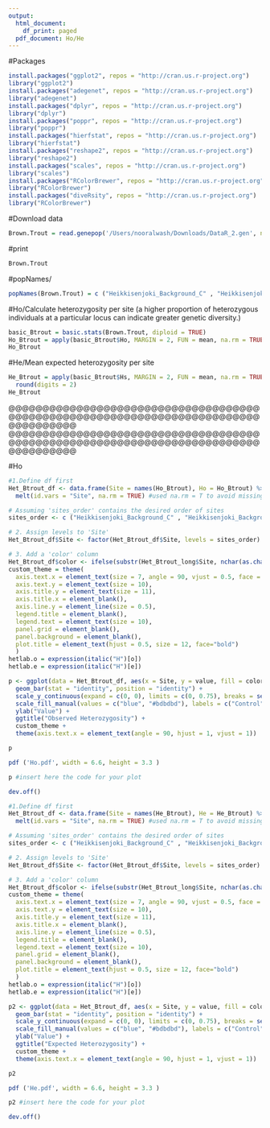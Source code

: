 ```yaml
---
output:
  html_document:
    df_print: paged
  pdf_document: Ho/He 
---
```


#Packages
```r
install.packages("ggplot2", repos = "http://cran.us.r-project.org")
library("ggplot2") 
install.packages("adegenet", repos = "http://cran.us.r-project.org") 
library("adegenet") 
install.packages("dplyr", repos = "http://cran.us.r-project.org") 
library("dplyr") 
install.packages("poppr", repos = "http://cran.us.r-project.org") 
library("poppr") 
install.packages("hierfstat", repos = "http://cran.us.r-project.org") 
library("hierfstat") 
install.packages("reshape2", repos = "http://cran.us.r-project.org") 
library("reshape2") 
install.packages("scales", repos = "http://cran.us.r-project.org") 
library("scales") 
install.packages("RColorBrewer", repos = "http://cran.us.r-project.org") 
library("RColorBrewer") 
install.packages("diveRsity", repos = "http://cran.us.r-project.org") 
library("RColorBrewer") 
```


#Download data
```r
Brown.Trout = read.genepop('/Users/nooralwash/Downloads/DataR_2.gen', ncode = 3L)
```

#print
```r
Brown.Trout
```
#popNames/
```r
popNames(Brown.Trout) = c ("Heikkisenjoki_Background_C" , "Heikkisenjoki_Background_R","Heikkisenjoki_Recovery_C", "Heikkisenjoki_Recovery_R", "Heikkisenjoki_Contemporary_C", "Heikkisenjoki_Contemporary_R", "Kalliojoki_Background_C", "Kalliojoki_Background_R", "Kalliojoki_Recovery_C", "Kalliojoki_Recovery_R", "Kalliojoki_Contemporary_C", "Kalliojoki_Contemporary_R", "Savijoki_Background_C", "Savijoki_Background_R", "Savijoki_Recovery_C", "Savijoki_Recovery_R", "Savijoki_Contemporary_C", "Savijoki_Contemporary_R", "Siltapuro_Background_C", "Siltapuro_Background_R", "Siltapuro_Recovery_C", "Siltapuro_Recovery_R", "Siltapuro_Contemporary_C", "Siltapuro_Contemporary_R")
```

#Ho/Calculate heterozygosity per site (a higher proportion of heterozygous individuals at a particular locus can indicate greater genetic diversity.)
```r
basic_Btrout = basic.stats(Brown.Trout, diploid = TRUE)
Ho_Btrout = apply(basic_Btrout$Ho, MARGIN = 2, FUN = mean, na.rm = TRUE) %>%  round(digits = 2)
Ho_Btrout
```

#He/Mean expected heterozygosity per site
```r
He_Btrout = apply(basic_Btrout$Hs, MARGIN = 2, FUN = mean, na.rm = TRUE) %>%
  round(digits = 2)
He_Btrout
```
@@@@@@@@@@@@@@@@@@@@@@@@@@@@@@@@@@@@@@@@@@@@@@@@@@@@@@@@@@@@@@@@@@@@@@@@@@@@@@@@@@@@
@@@@@@@@@@@@@@@@@@@@@@@@@@@@@@@@@@@@@@@@@@@@@@@@@@@@@@@@@@@@@@@@@@@@@@@@@@@@@@@@@@@@

#Ho
```r

#1.Define df first
Het_Btrout_df <- data.frame(Site = names(Ho_Btrout), Ho = Ho_Btrout) %>% 
  melt(id.vars = "Site", na.rm = TRUE) #used na.rm = T to avoid missing NA

# Assuming 'sites_order' contains the desired order of sites
sites_order <- c ("Heikkisenjoki_Background_C" , "Heikkisenjoki_Background_R","Heikkisenjoki_Recovery_C", "Heikkisenjoki_Recovery_R", "Heikkisenjoki_Contemporary_C", "Heikkisenjoki_Contemporary_R", "Kalliojoki_Background_C", "Kalliojoki_Background_R", "Kalliojoki_Recovery_C", "Kalliojoki_Recovery_R", "Kalliojoki_Contemporary_C", "Kalliojoki_Contemporary_R", "Savijoki_Background_C", "Savijoki_Background_R", "Savijoki_Recovery_C", "Savijoki_Recovery_R", "Savijoki_Contemporary_C", "Savijoki_Contemporary_R", "Siltapuro_Background_C", "Siltapuro_Background_R", "Siltapuro_Recovery_C", "Siltapuro_Recovery_R", "Siltapuro_Contemporary_C", "Siltapuro_Contemporary_R")

# 2. Assign levels to 'Site'
Het_Btrout_df$Site <- factor(Het_Btrout_df$Site, levels = sites_order)

# 3. Add a 'color' column
Het_Btrout_df$color <- ifelse(substr(Het_Btrout_long$Site, nchar(as.character(Het_Btrout_long$Site)), nchar(as.character(Het_Btrout_long$Site))) == "C", "blue", "red")
custom_theme = theme(
  axis.text.x = element_text(size = 7, angle = 90, vjust = 0.5, face = "bold"),
  axis.text.y = element_text(size = 10),
  axis.title.y = element_text(size = 11),
  axis.title.x = element_blank(),
  axis.line.y = element_line(size = 0.5),
  legend.title = element_blank(),
  legend.text = element_text(size = 10),
  panel.grid = element_blank(),
  panel.background = element_blank(),
  plot.title = element_text(hjust = 0.5, size = 12, face="bold")
  )
hetlab.o = expression(italic("H")[o])
hetlab.e = expression(italic("H")[e])

p <- ggplot(data = Het_Btrout_df, aes(x = Site, y = value, fill = color)) +
  geom_bar(stat = "identity", position = "identity") +  
  scale_y_continuous(expand = c(0, 0), limits = c(0, 0.75), breaks = seq(0, 0.6, by = 0.1)) +
  scale_fill_manual(values = c("blue", "#bdbdbd"), labels = c("Control","Treatment")) +
  ylab("Value") +
  ggtitle("Observed Heterozygosity") + 
  custom_theme +
  theme(axis.text.x = element_text(angle = 90, hjust = 1, vjust = 1))  # Adjust vjust value

p
```
```r
pdf ('Ho.pdf', width = 6.6, height = 3.3 )

p #insert here the code for your plot

dev.off()
```
```r
#1.Define df first
Het_Btrout_df <- data.frame(Site = names(He_Btrout), He = He_Btrout) %>% 
  melt(id.vars = "Site", na.rm = TRUE) #used na.rm = T to avoid missing NA

# Assuming 'sites_order' contains the desired order of sites
sites_order <- c ("Heikkisenjoki_Background_C" , "Heikkisenjoki_Background_R","Heikkisenjoki_Recovery_C", "Heikkisenjoki_Recovery_R", "Heikkisenjoki_Contemporary_C", "Heikkisenjoki_Contemporary_R", "Kalliojoki_Background_C", "Kalliojoki_Background_R", "Kalliojoki_Recovery_C", "Kalliojoki_Recovery_R", "Kalliojoki_Contemporary_C", "Kalliojoki_Contemporary_R", "Savijoki_Background_C", "Savijoki_Background_R", "Savijoki_Recovery_C", "Savijoki_Recovery_R", "Savijoki_Contemporary_C", "Savijoki_Contemporary_R", "Siltapuro_Background_C", "Siltapuro_Background_R", "Siltapuro_Recovery_C", "Siltapuro_Recovery_R", "Siltapuro_Contemporary_C", "Siltapuro_Contemporary_R")

# 2. Assign levels to 'Site'
Het_Btrout_df$Site <- factor(Het_Btrout_df$Site, levels = sites_order)

# 3. Add a 'color' column
Het_Btrout_df$color <- ifelse(substr(Het_Btrout_long$Site, nchar(as.character(Het_Btrout_long$Site)), nchar(as.character(Het_Btrout_long$Site))) == "C", "blue", "red")
custom_theme = theme(
  axis.text.x = element_text(size = 7, angle = 90, vjust = 0.5, face = "bold"),
  axis.text.y = element_text(size = 10),
  axis.title.y = element_text(size = 11),
  axis.title.x = element_blank(),
  axis.line.y = element_line(size = 0.5),
  legend.title = element_blank(),
  legend.text = element_text(size = 10),
  panel.grid = element_blank(),
  panel.background = element_blank(),
  plot.title = element_text(hjust = 0.5, size = 12, face="bold")
  )
hetlab.o = expression(italic("H")[o])
hetlab.e = expression(italic("H")[e])

p2 <- ggplot(data = Het_Btrout_df, aes(x = Site, y = value, fill = color)) +
  geom_bar(stat = "identity", position = "identity") +  
  scale_y_continuous(expand = c(0, 0), limits = c(0, 0.75), breaks = seq(0, 0.6, by = 0.1)) +
  scale_fill_manual(values = c("blue", "#bdbdbd"), labels = c("Control","Treatment")) +
  ylab("Value") +
  ggtitle("Expected Heterozygosity") + 
  custom_theme +
  theme(axis.text.x = element_text(angle = 90, hjust = 1, vjust = 1))  # Adjust vjust value

p2
```
```r
pdf ('He.pdf', width = 6.6, height = 3.3 )

p2 #insert here the code for your plot

dev.off()
```